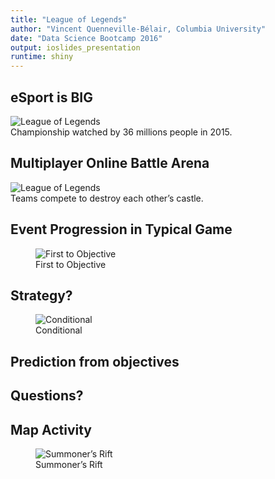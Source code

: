 ```yaml
---
title: "League of Legends"
author: "Vincent Quenneville-Bélair, Columbia University"
date: "Data Science Bootcamp 2016"
output: ioslides_presentation
runtime: shiny
---
```


## eSport is BIG {.flexbox .vcenter}

![League of Legends](figures/world_championship_2015_small.jpg)
<br>Championship watched by 36 millions people in 2015.

<!-- http://www.lazygamer.net/genre/moba/viewership-2015-league-legends-world-championship-toppled-riots-expectations/ -->

## Multiplayer Online Battle Arena {.flexbox .vcenter}

![League of Legends](figures/game_example.jpg)
<br>Teams compete to destroy each other's castle.

## Event Progression in Typical Game {.flexbox .vcenter}

![First to Objective](figures/timeline.png)

## Strategy?

![Conditional](figures/conditional.png)

## Prediction from objectives

## Questions?



## Map Activity {.flexbox .vcenter}

![Summoner's Rift](figures/events.png)